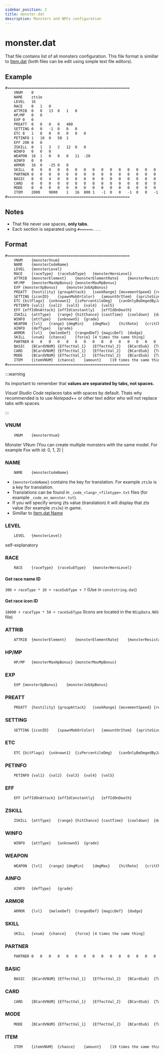 ```yaml
---
sidebar_position: 2
title: monster.dat
description: Monsters and NPCs configuration
---
```


# monster.dat

That file contains list of all monsters configuration.
This file format is simillar to [Item.dat](./Item_dat) (both files can be edit using simple text file editors).

## Example

```txt title="monster.dat"
#========================================================
	VNUM	0
	NAME	zts1e
	LEVEL	16
	RACE	0	1	0
	ATTRIB	0	0	13	0	1	0
	HP/MP	0	0
	EXP	0	0
	PREATT	0	0	8	8	400
	SETTING	0	0	-1	0	0	0
	ETC	8	1	0	0	0	0	0	0
	PETINFO	1	10	0	50	1
	EFF	200	0	0
	ZSKILL	0	1	3	2	12	0	0
	WINFO	0	0	0
	WEAPON	16	1	0	0	0	11	-20
	AINFO	0	0
	ARMOR	16	0	-25	0	0
	SKILL	0	0	0	0	0	0	0	0	0	0	0	0	0	0	0
	PARTNER	0	0	0	0	0	0	0	0	0	0	0	0	0	0	0	0	0	0	0	0
	BASIC	0	0	4	0	0	0	0	0	0	0	0	0	0	0	0	0	0	0	0	0	0	0	0	0	0	0	0	0	0	0	0	0	0	0	0	0	0	0	0	0	0	0	0	0	0	0	0	0	0	0
	CARD	0	0	0	0	0	0	0	0	0	0	0	0	0	0	0	0	0	0	0	0
	MODE	0	0	0	0	0	0	0	0	0	0	0	0	0	0	0	0	0	0	0	0	0	0	0	0	0	0	0	0	0	0	0	0
	ITEM	2000	9000	1	16	800	1	-1	0	0	-1	0	0	-1	0	0	-1	0	0	-1	0	0	-1	0	0	-1	0	0	-1	0	0	-1	0	0	-1	0	0	-1	0	0	-1	0	0	-1	0	0	-1	0	0	-1	0	0	-1	0	0	-1	0	0	-1	0	0
#========================================================
```

## Notes

- That file never use spaces, **only tabs**.
- Each section is separated using `#======...`.

## Format

```txt title="monster.dat"
#========================================================
	VNUM	{monsterVnum}
	NAME	{monsterCodeName}
	LEVEL	{monsterLevel}
	RACE	{raceType}	{raceSubType}	{monsterHeroLevel}
	ATTRIB	{monsterElement}	{monsterElementRate}	{monsterResistanceFire}	{monsterResistanceWater}	{monsterResistanceLight}	{monsterResistanceDark}
	HP/MP	{monsterMaxHpBonus}	{monsterMaxMpBonus}
	EXP	{monsterXpBonus}	{monsterJobXpBonus}
	PREATT	{hostility}	{groupAttack}	{seekRange}	{movementSpeed}	{respTime}
	SETTING	{iconID}	{spawnMobOrColor}	{amountOrItem}	{spriteSize}	{cellSize}	{unknown0, always 0}
	ETC	{bitFlags}	{unknown1}	{isPercentileDmg}	{canOnlyBeDmgedByJajamaruLastSkill}	{unknown2, always 0}	{visibleOnMinimapAsGreenDot}	{unknown3}	{isValhallaPartner}
	PETINFO	{val1}	{val2}  {val3}	{val4}  {val5}
	EFF	{effIdOnAttack}	{effIdConstantly}	{effIdOnDeath}
	ZSKILL	{attType}	{range}	{hitChance}	{castTime}	{cooldown}	{dashSpeed}	{unknown4}
	WINFO	{attType}	{unknown5}	{grade}
	WEAPON	{lvl}	{range}	{dmgMin}	{dmgMax}	{hitRate}	{critChance}	{critDmg}
	AINFO	{defType}	{grade}
	ARMOR	{lvl}	{meleeDef}	{rangedDef}	{magicDef}	{dodge}
	SKILL	{vnum}	{chance}	{force}	[4 times the same thing]
	PARTNER	0	0	0	0	0	0	0	0	0	0	0	0	0	0	0	0	0	0	0	0
	BASIC	{BCardVNUM}	{EffectVal_1}	{EffectVal_2}	{BCardSub}	{Target}	[9 times the same thing]
	CARD	{BCardVNUM}	{EffectVal_1}	{EffectVal_2}	{BCardSub}	{Target}	[3 times the same thing]
	MODE	{BCardVNUM}	{EffectVal_1}	{EffectVal_2}	{BCardSub}	{Target}	[4 times the same thing]	{alwaysActive}	{limiter}	{hpThreshold/itemVnum}	{modeRangeTreshold}	{c_modeVnum}	{cellMinRange}	{midgard}
	ITEM	{itemVNUM}	{chance}	{amount}	[19 times the same thing]
#========================================================
```

:::warning

Its important to remember that **values are separated by tabs, not spaces.**

*Visual Studio Code* replaces tabs with spaces by default. 
Thats why recommended is to use *Notepad++* or other text editor who will not replace tabs with spaces.

:::

### VNUM

```txt
	VNUM	{monsterVnum}
```

Monster VNum (You can create multiple monsters with the same model. For example Fox with id: 0, 1, 2) |

### NAME

```txt
	NAME	{monsterCodeName}
```

- `{monsterCodeName}` contains the key for translation.
  For example `zts3e` is a key for translation.
- Translations can be found in `_code_<lang>_<filetype>.txt` files (for example `_code_en_monster.txt`).
- If you will specify wrong zts value (translation) it will display that zts value
  (for example `zts3e`) in game.
- Simillar to [Item.dat Name](./Item_dat#name-and-linedesc) 

### LEVEL

```txt
	LEVEL	{monsterLevel}
```
self-explanatory

### RACE

```txt
	RACE	{raceType}	{raceSubType}	{monsterHeroLevel}
```

#### Get race name ID

`300 + raceType * 10 + raceSubType + 7` (Use in `conststring.dat`)

#### Get race icon ID

`18000 + raceType * 50 + raceSubType` (Icons are located in the `NSipData.NOS` file)

### ATTRIB

```txt
	ATTRIB	{monsterElement}	{monsterElementRate}	{monsterResistanceFire}	{monsterResistanceWater}	{monsterResistanceLight}	{monsterResistanceDark}
```

### HP/MP

```txt
	HP/MP	{monsterMaxHpBonus}	{monsterMaxMpBonus}
```


### EXP

```txt
	EXP	{monsterXpBonus}	{monsterJobXpBonus}
```

### PREATT

```txt
	PREATT	{hostility}	{groupAttack}	{seekRange}	{movementSpeed}	{respTime}
```

### SETTING

```txt
	SETTING	{iconID}	{spawnMobOrColor}	{amountOrItem}	{spriteSize}	{cellSize}	{unknown0, always 0}
```

### ETC

```txt
	ETC	{bitFlags}	{unknown1}	{isPercentileDmg}	{canOnlyBeDmgedByJajamaruLastSkill}	{unknown2, always 0}	{visibleOnMinimapAsGreenDot}	{unknown3}	{isValhallaPartner}
```

### PETINFO

```txt
	PETINFO	{val1}	{val2}  {val3}	{val4}  {val5}
```

### EFF

```txt
	EFF	{effIdOnAttack}	{effIdConstantly}	{effIdOnDeath}
```

### ZSKILL

```txt
	ZSKILL	{attType}	{range}	{hitChance}	{castTime}	{cooldown}	{dashSpeed}	{unknown4}
```

### WINFO

```txt
	WINFO	{attType}	{unknown5}	{grade}
```

### WEAPON

```txt
	WEAPON	{lvl}	{range}	{dmgMin}	{dmgMax}	{hitRate}	{critChance}	{critDmg}
```

### AINFO

```txt
	AINFO	{defType}	{grade}
```

### ARMOR

```txt
	ARMOR	{lvl}	{meleeDef}	{rangedDef}	{magicDef}	{dodge}
```

### SKILL

```txt
	SKILL	{vnum}	{chance}	{force}	[4 times the same thing]
```

### PARTNER

```txt
	PARTNER	0	0	0	0	0	0	0	0	0	0	0	0	0	0	0	0	0	0	0	0
```

### BASIC

```txt
	BASIC	{BCardVNUM}	{EffectVal_1}	{EffectVal_2}	{BCardSub}	{Target}	[9 times the same thing]
```

### CARD

```txt
	CARD	{BCardVNUM}	{EffectVal_1}	{EffectVal_2}	{BCardSub}	{Target}	[3 times the same thing]
```

### MODE

```txt
	MODE	{BCardVNUM}	{EffectVal_1}	{EffectVal_2}	{BCardSub}	{Target}	[4 times the same thing]	{alwaysActive}	{limiter}	{hpThreshold/itemVnum}	{modeRangeTreshold}	{c_modeVnum}	{cellMinRange}	{midgard}
```

### ITEM

```txt
	ITEM	{itemVNUM}	{chance}	{amount}	[19 times the same thing]
```
